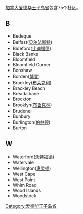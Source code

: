 [[加拿大|加拿大]][[爱德华王子岛省|爱德华王子岛省]]包含75个社区。


== B ==

* Bedeque
* Belfast([[贝尔法斯特|贝尔法斯特]])
* Bideford([[比迪福德|比迪福德]])
* Black Banks
* Bloomfield
* Bloomfield Corner
* Bonshaw
* Borden([[博登|博登]])
* Brackley([[布莱克利|布莱克利]])
* Brackley Beach
* Breadalbane
* Brockton
* Brooklyn([[布鲁克林|布鲁克林]])
* Brudenell
* Bunbury
* Burlington([[伯林顿|伯林顿]])
* Burton

== W ==

* Waterford([[沃特福德_(芒斯特省)|沃特福德]])
* Watervale
* Wellington([[惠灵顿|惠灵顿]])
* West Cape
* West Point
* Whim Road
* Wood Islands
* Woodstock


{{加拿大题目|社区列表}}

[[Category:爱德华王子岛省|Category:爱德华王子岛省]]